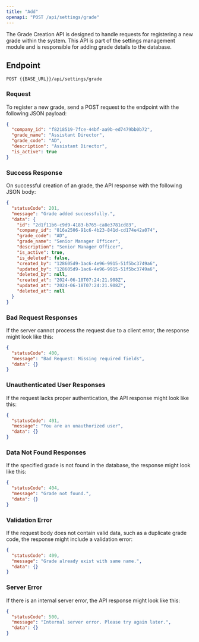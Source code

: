 ---
title: "Add"
openapi: "POST /api/settings/grade"
---

The Grade Creation API is designed to handle requests for registering a new grade within the system. This API is part of the settings management module and is responsible for adding grade details to the database.

## Endpoint

`POST {{BASE_URL}}/api/settings/grade`

### Request

To register a new grade, send a POST request to the endpoint with the following JSON payload:

```json
{
  "company_id": "f8218519-7fce-44bf-aa9b-ed7479bb0b72",
  "grade_name": "Assistant Director",
  "grade_code": "AD",
  "description": "Assistant Director",
  "is_active": true
}
```

### Success Response

On successful creation of an grade, the API response with the following JSON body:

```json
{
  "statusCode": 201,
  "message": "Grade added successfully.",
  "data": {
    "id": "2d1f11b6-c9d9-4183-b765-ca8e3781cd83",
    "company_id": "816a2506-91c6-4b23-841d-cd174e42a074",
    "grade_code": "AD",
    "grade_name": "Senior Manager Officer",
    "description": "Senior Manager Officer",
    "is_active": true,
    "is_deleted": false,
    "created_by": "128605d9-1ac6-4e96-9915-51f5bc3749a6",
    "updated_by": "128605d9-1ac6-4e96-9915-51f5bc3749a6",
    "deleted_by": null,
    "created_at": "2024-06-18T07:24:21.908Z",
    "updated_at": "2024-06-18T07:24:21.908Z",
    "deleted_at": null
  }
}
```

### Bad Request Responses

If the server cannot process the request due to a client error, the response might look like this:

```json
{
  "statusCode": 400,
  "message": "Bad Request: Missing required fields",
  "data": {}
}
```

### Unauthenticated User Responses

If the request lacks proper authentication, the API response might look like this:

```json
{
  "statusCode": 401,
  "message": "You are an unauthorized user",
  "data": {}
}
```

### Data Not Found Responses

If the specified grade is not found in the database, the response might look like this:

```json
{
  "statusCode": 404,
  "message": "Grade not found.",
  "data": {}
}
```

### Validation Error

If the request body does not contain valid data, such as a duplicate grade code, the response might include a validation error:

```json
{
  "statusCode": 409,
  "message": "Grade already exist with same name.",
  "data": {}
}
```

### Server Error

If there is an internal server error, the API response might look like this:

```json
{
  "statusCode": 500,
  "message": "Internal server error. Please try again later.",
  "data": {}
}
```
